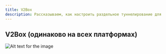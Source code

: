 ```yaml
---
title: V2Box
description: Рассказываем, как настроить раздельное туннелирование для нужных приложений или сайтов в клиенте NekoRay
---
```



## V2Box (одинаково на всех платформах)

![Alt text for the image](https://vpnghost.space/manual/v2box.png)